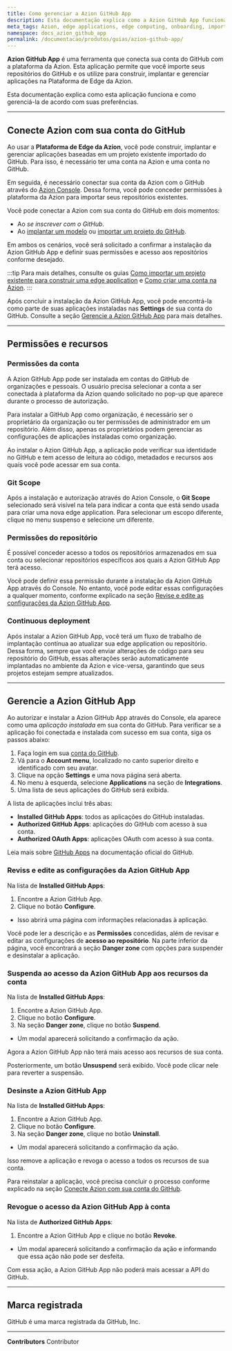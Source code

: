 ```yaml
---
title: Como gerenciar a Azion GitHub App
description: Esta documentação explica como a Azion GitHub App funciona e como gerenciá-la de acordo com suas preferências.
meta_tags: Azion, edge applications, edge computing, onboarding, import from GitHub
namespace: docs_azion_github_app
permalink: /documentacao/produtos/guias/azion-github-app/
---
```


**Azion GitHub App** é uma ferramenta que conecta sua conta do GitHub com a plataforma da Azion. Esta aplicação permite que você importe seus repositórios do GitHub e os utilize para construir, implantar e gerenciar aplicações na Plataforma de Edge da Azion.

Esta documentação explica como esta aplicação funciona e como gerenciá-la de acordo com suas preferências.

---

## Conecte Azion com sua conta do GitHub

Ao usar a **Plataforma de Edge da Azion**, você pode construir, implantar e gerenciar aplicações baseadas em um projeto existente importado do GitHub. Para isso, é necessário ter uma conta na Azion e uma conta no GitHub.

Em seguida, é necessário conectar sua conta da Azion com o GitHub através do [Azion Console](https://console.azion.com/). Dessa forma, você pode conceder permissões à plataforma da Azion para importar seus repositórios existentes.

Você pode conectar a Azion com sua conta do GitHub em dois momentos:

- Ao *se inscrever com o GitHub*.
- Ao [implantar um modelo](/pt-br/documentacao/produtos/marketplace/templates/) ou [importar um projeto do GitHub](/pt-br/documentacao/produtos/guias/importar-um-projeto-existente-do-github/).

Em ambos os cenários, você será solicitado a confirmar a instalação da Azion GitHub App e definir suas permissões e acesso aos repositórios conforme desejado.

:::tip
Para mais detalhes, consulte os guias [Como importar um projeto existente para construir uma edge application](/pt-br/documentacao/produtos/guias/importar-um-projeto-existente-do-github/) e [Como criar uma conta na Azion](/pt-br/documentacao/produtos/contas/criar-uma-conta/).
:::

Após concluir a instalação da Azion GitHub App, você pode encontrá-la como parte de suas aplicações instaladas nas **Settings** de sua conta do GitHub. Consulte a seção [Gerencie a Azion GitHub App](#gerencie-a-azion-github-app) para mais detalhes.

---

## Permissões e recursos

### Permissões da conta

A Azion GitHub App pode ser instalada em contas do GitHub de organizações e pessoais. O usuário precisa selecionar a conta a ser conectada à plataforma da Azion quando solicitado no pop-up que aparece durante o processo de autorização.

Para instalar a GitHub App como organização, é necessário ser o proprietário da organização ou ter permissões de administrador em um repositório. Além disso, apenas os proprietários podem gerenciar as configurações de aplicações instaladas como organização.

Ao instalar o Azion GitHub App, a aplicação pode verificar sua identidade no GitHub e tem acesso de leitura ao código, metadados e recursos aos quais você pode acessar em sua conta.

### Git Scope

Após a instalação e autorização através do Azion Console, o **Git Scope** selecionado será visível na tela para indicar a conta que está sendo usada para criar uma nova edge application. Para selecionar um escopo diferente, clique no menu suspenso e selecione um diferente.

### Permissões do repositório

É possível conceder acesso a todos os repositórios armazenados em sua conta ou selecionar repositórios específicos aos quais a Azion GitHub App terá acesso.

Você pode definir essa permissão durante a instalação da Azion GitHub App através do Console. No entanto, você pode editar essas configurações a qualquer momento, conforme explicado na seção [Revise e edite as configurações da Azion GitHub App](#gerencie-a-azion-github-app).

### Continuous deployment

Após instalar a Azion GitHub App, você terá um fluxo de trabalho de implantação contínua ao atualizar sua edge application ou repositório. Dessa forma, sempre que você enviar alterações de código para seu repositório do GitHub, essas alterações serão automaticamente implantadas no ambiente da Azion e vice-versa, garantindo que seus projetos estejam sempre atualizados.

---

## Gerencie a Azion GitHub App

Ao autorizar e instalar a Azion GitHub App através do Console, ela aparece como uma *aplicação instalada* em sua conta do GitHub. Para verificar se a aplicação foi conectada e instalada com sucesso em sua conta, siga os passos abaixo:

1. Faça login em sua [conta do GitHub](https://github.com/login).
2. Vá para o **Account menu**, localizado no canto superior direito e identificado com seu avatar.
3. Clique na opção **Settings** e uma nova página será aberta.
4. No menu à esquerda, selecione **Applications** na seção de **Integrations**.
5. Uma lista de seus aplicações do GitHub será exibida.

A lista de aplicações inclui três abas:

- **Installed GitHub Apps**: todos as aplicações do GitHub instaladas.
- **Authorized GitHub Apps**: aplicações do GitHub com acesso à sua conta.
- **Authorized OAuth Apps**: aplicações OAuth com acesso à sua conta.

Leia mais sobre [GitHub Apps](https://docs.github.com/en/apps) na documentação oficial do GitHub.

### Reviss e edite as configurações da Azion GitHub App

Na lista de **Installed GitHub Apps**:

1. Encontre a Azion GitHub App.
2. Clique no botão **Configure**.
- Isso abrirá uma página com informações relacionadas à aplicação.

Você pode ler a descrição e as **Permissões** concedidas, além de revisar e editar as configurações de **acesso ao repositório**. Na parte inferior da página, você encontrará a seção **Danger zone** com opções para suspender e desinstalar a aplicação.

### Suspenda ao acesso da Azion GitHub App aos recursos da conta

Na lista de **Installed GitHub Apps**:

1. Encontre a Azion GitHub App.
2. Clique no botão **Configure**.
3. Na seção **Danger zone**, clique no botão **Suspend**.
- Um modal aparecerá solicitando a confirmação da ação.

Agora a Azion GitHub App não terá mais acesso aos recursos de sua conta.

Posteriormente, um botão **Unsuspend** será exibido. Você pode clicar nele para reverter a suspensão.

### Desinste a Azion GitHub App

Na lista de **Installed GitHub Apps**:

1. Encontre a Azion GitHub App.
2. Clique no botão **Configure**.
3. Na seção **Danger zone**, clique no botão **Uninstall**.
- Um modal aparecerá solicitando a confirmação da ação.

Isso remove a aplicação e revoga o acesso a todos os recursos de sua conta.

Para reinstalar a aplicação, você precisa concluir o processo conforme explicado na seção [Conecte Azion com sua conta do GitHub](#conecte-azion-com-sua-conta-do-gitHub).

### Revogue o acesso da Azion GitHub App à conta

Na lista de **Authorized GitHub Apps**:

1. Encontre a Azion GitHub App e clique no botão **Revoke**.
- Um modal aparecerá solicitando a confirmação da ação e informando que essa ação não pode ser desfeita.

Com essa ação, a Azion GitHub App não poderá mais acessar a API do GitHub.

---

## Marca registrada

GitHub é uma marca registrada da GitHub, Inc.

---


**Contributors** <ContributorList>Contributor</ContributorList>
